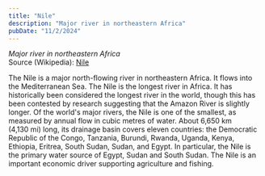 ```yaml
---
title: "Nile"
description: "Major river in northeastern Africa"
pubDate: "11/2/2024"
---
```


*Major river in northeastern Africa*  
Source (Wikipedia): [Nile][1]

The Nile is a major north-flowing river in northeastern Africa. It flows into the Mediterranean Sea. The Nile is the longest river in Africa. It has historically been considered the longest river in the world, though this has been contested by research suggesting that the Amazon River is slightly longer. Of the world's major rivers, the Nile is one of the smallest, as measured by annual flow in cubic metres of water. About 6,650 km (4,130 mi) long, its drainage basin covers eleven countries: the Democratic Republic of the Congo, Tanzania, Burundi, Rwanda, Uganda, Kenya, Ethiopia, Eritrea, South Sudan, Sudan, and Egypt. In particular, the Nile is the primary water source of Egypt, Sudan and South Sudan. The Nile is an important economic driver supporting agriculture and fishing.

[1]: https://en.wikipedia.org/wiki/Nile
